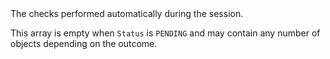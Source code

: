 

<ResponseField name="Checks" type="array (object)" >
The checks performed automatically during the session.

This array is empty when `Status` is `PENDING` and may contain any number of objects depending on the outcome.
<Expandable title="properties">
<CheckIdResponse />
<Type15Response />
<CheckStatusResponse />
<ReasonsResponse />
<CreationDate4Response />
<LastUpdate2Response />
<DataResponse />
</Expandable> 
</ResponseField>